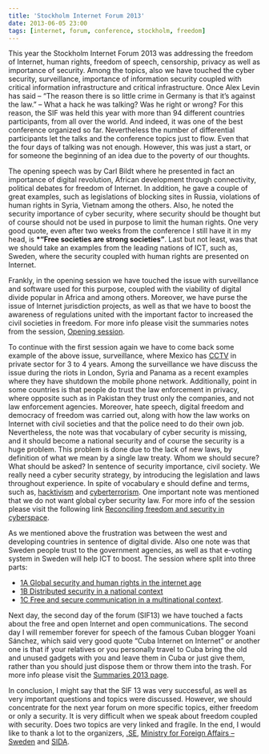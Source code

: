 ```yaml
---
title: 'Stockholm Internet Forum 2013'
date: 2013-06-05 23:00
tags: [internet, forum, conference, stockholm, freedom]
---
```


This year the Stockholm Internet Forum 2013 was addressing the freedom
of Internet, human rights, freedom of speech, censorship, privacy as
well as importance of security. Among the topics, also we have touched
the cyber security, surveillance, importance of information security
coupled with critical information infrastructure and critical
infrastructure. Once Alex Levin has said – “The reason there is so
little crime in Germany is that it’s against the law.” – What a hack he
was talking? Was he right or wrong? For this reason, the SIF was held
this year with more than 94 different countries participants, from all
over the world. And indeed, it was one of the best conference organized
so far. Nevertheless the number of differential participants let the
talks and the conference topics just to flow. Even that the four days of
talking was not enough. However, this was just a start, or for someone
the beginning of an idea due to the poverty of our thoughts.

The opening speech was by Carl Bildt where he presented in fact an
importance of digital revolution, African development through
connectivity, political debates for freedom of Internet. In addition, he
gave a couple of great examples, such as legislations of blocking sites
in Russia, violations of human rights in Syria, Vietnam among the
others. Also, he noted the security importance of cyber security, where
security should be thought but of course should not be used in purpose
to limit the human rights. One very good quote, even after two weeks
from the conference I still have it in my head, is **\*“Free societies
are strong societies”**. Last but not least, was that we should take an
examples from the leading nations of ICT, such as, Sweden, where the
security coupled with human rights are presented on Internet.

Frankly, in the opening session we have touched the issue with
surveillance and software used for this purpose, coupled with the
viability of digital divide popular in Africa and among others.
Moreover, we have purse the issue of Internet jurisdiction projects, as
well as that we have to boost the awareness of regulations united with
the important factor to increased the civil societies in freedom. For
more info please visit the summaries notes from the session, [Opening
session](https://www.stockholminternetforum.se/program/opening-session/ 'Opening session').

To continue with the first session again we have to come back some
example of the above issue, surveillance, where Mexico has
[CCTV](https://en.wikipedia.org/wiki/Closed-circuit_television 'Closed-circuit television - Wikipedia')
in private sector for 3 to 4 years. Among the surveillance we have
discuss the issue during the riots in London, Syria and Panama as a
recent examples where they have shutdown the mobile phone network.
Additionally, point in some countries is that people do trust the law
enforcement in privacy, where opposite such as in Pakistan they trust
only the companies, and not law enforcement agencies. Moreover, hate
speech, digital freedom and democracy of freedom was carried out, along
with how the law works on Internet with civil societies and that the
police need to do their own job. Nevertheless, the note was that
vocabulary of cyber security is missing, and it should become a national
security and of course the security is a huge problem. This problem is
done due to the lack of new laws, by definition of what we mean by a
single law treaty. Whom we should secure? What should be asked? In
sentence of security importance, civil society. We really need a cyber
security strategy, by introducing the legislation and laws throughout
experience. In spite of vocabulary e should define and terms, such as,
[hacktivism](https://en.wikipedia.org/wiki/Hacktivism 'Hacktivism - Wiki')
and
[cyberterrorism](https://en.wikipedia.org/wiki/Cyberterrorism 'Cyberterrorism - Wiki').
One important note was mentioned that we do not want global cyber
security law. For more info of the session please visit the following
link [Reconciling freedom and security in
cyberspace](https://www.stockholminternetforum.se/program/session-1/informal-summary/ 'Session 1: Reconciling freedom and security in cyberspace').

As we mentioned above the frustration was between the west and
developing countries in sentence of digital divide. Also one note was
that Sweden people trust to the government agencies, as well as that
e-voting system in Sweden will help ICT to boost. The session where
split into three parts:

- [1A Global security and human rights in the internet
  age](https://www.stockholminternetforum.se/program/session-1a/informal-summary-of-session-1a/ '1A Global security and human rights in the internet age')
- [1B Distributed security in a national
  context](https://www.stockholminternetforum.se/program/session-1b/informal-summary/ '1B Distributed security in a national context')
- [1C Free and secure communication in a multinational
  context](https://www.stockholminternetforum.se/program/session-1c/informal-summary/ '1C Free and secure communication in a multinational context').

Next day, the second day of the forum (SIF13) we have touched a facts
about the free and open Internet and open communications. The second day
I will remember forever for speech of the famous Cuban blogger Yoani
Sánchez, which said very good quote “Cuba Internet on Internet” or
another one is that if your relatives or you personally travel to Cuba
bring the old and unused gadgets with you and leave them in Cuba or just
give them, rather than you should just dispose them or throw them into
the trash. For more info please visit the [Summaries 2013
page](https://www.stockholminternetforum.se/summaries-2013/ 'Summaries 2013 | Stockholm Internet Forum').

In conclusion, I might say that the SIF 13 was very successful, as well
as very important questions and topics were discussed. However, we
should concentrate for the next year forum on more specific topics,
either freedom or only a security. It is very difficult when we speak
about freedom coupled with security. Does two topics are very linked and
fragile. In the end, I would like to thank a lot to the organizers,
[.SE](https://www.iis.se/ '.SE'), [Ministry for Foreign Affairs –
Sweden](https://www.government.se/sb/d/2059 'Ministry for Foreign Affairs - Sweden')
and [SIDA](https://www.sida.se/Svenska/ 'SIDA').
